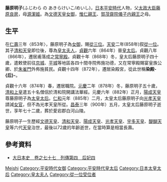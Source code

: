 '''藤原明子'''(ふじわら の あきらけいこ/めいし){{BD|829年||900年||||}}，[[日本|日本]][[平安時代|平安時代]]人物，父[[太政大臣|太政大臣]][[藤原良房|藤原良房]]，母[[源潔姬|源潔姬]]。為[[文德天皇|文德天皇]][[女御|女御]]，[[清和天皇|惟仁親王]]、[[賀茂齋院|賀茂齋院]][[儀子内親王|儀子内親王]]之母。

== 生平 ==

在[[仁壽_(文德天皇)|仁壽]]三年〈853年〉，藤原明子為[[女御|女御]]，賜[[從三位|從三位]]。[[天安|天安]]二年(858年)叙[[從一位|從一位]]。其子[[清和天皇|清和天皇]]即位後，尊為[[皇太夫人|皇太夫人]]，[[貞觀_(清和天皇)|貞觀]]六年（864年）晉[[皇太后|皇太后]]。貞觀八年（866年），遷居甫落成之[[常寧殿|常寧殿]]。貞觀十年（868年）冬，皇太后藤原明子四十歲，遣敕使前往[[京城|京城]]、[[平城|平城]]等地區各四十間寺院佈施功德，又在常寧殿賜宴皇族公卿、於[[朱雀門|朱雀門]]外佈施貧民。貞觀十四年（872年），遷居染殿宮，從此世稱'''染殿-{后}-'''。

貞觀十六年（874年）春，遷居職院。[[元慶|元慶]]二年（878年）冬，藤原明子五十歲，[[清和天皇|清和上皇]]遣五十名僧侶於清和院開講法華經。元慶六年（882年）正月，[[陽成天皇|陽成天皇]]尊藤原明子為[[太皇太后|太皇太后]]。[[仁和_(光孝天皇)|仁和]]元年（885年）二月，太皇太后藤原明子向[[光孝天皇|光孝天皇]]請減[[女官|女官]]，但不為光孝天皇所從。[[昌泰_(醍醐天皇)|昌泰]]三年（900年）五月，太皇太后藤原明子逝世，享年七十二歲，葬於愛宕郡白河山陵。

藤原明子一生歷經[[文德天皇|文德天皇]]、[[清和天皇|清和天皇]]、[[陽成天皇|陽成天皇]]、[[光孝天皇|光孝天皇]]、[[宇多天皇|宇多天皇]]、[[醍醐天皇|醍醐天皇]]等六代[[天皇|天皇]]治世，最後以72歲的年齡逝世，在當時算是相當長壽。

==參考資料==
*[http://miko.org/~uraki/kuon/furu/text/dainihonsi/dns077.htm#57 大日本史　卷之七十七　列傳第四　后妃四] {{Wayback|url=http://miko.org/~uraki/kuon/furu/text/dainihonsi/dns077.htm#57 |date=20090928150158 }}
{{平安時代皇后}}
[[Category:良房流|Meishi]]
[[Category:平安時代女御|Category:平安時代女御]]
[[Category:平安時代皇太后|Category:平安時代皇太后]]
[[Category:日本太皇太后|Category:日本太皇太后]]
[[Category:皇太夫人|Category:皇太夫人]]
[[Category:從一位受位者|Category:從一位受位者]]